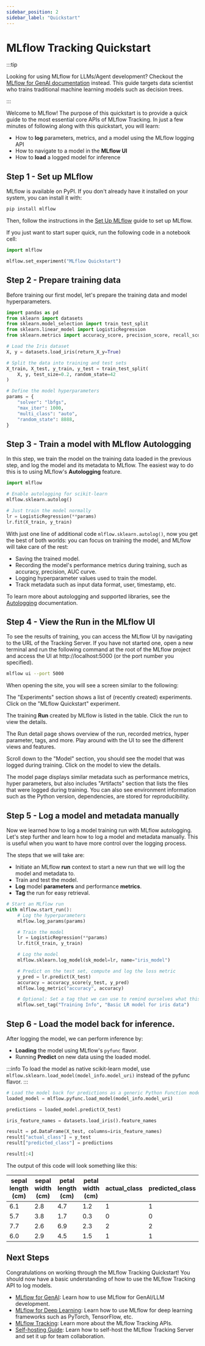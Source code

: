 ```yaml
---
sidebar_position: 2
sidebar_label: "Quickstart"
---
```



# MLflow Tracking Quickstart

:::tip

Looking for using MLflow for LLMs/Agent development? Checkout the <ins>[MLflow for GenAI](/genai) documentation</ins> instead. This guide targets data scientist who trains traditional machine learning models such as decision trees.

:::

Welcome to MLflow! The purpose of this quickstart is to provide a quick guide to the most essential core APIs of MLflow Tracking. In just a few minutes of following along with this quickstart, you will learn:

- How to **log** parameters, metrics, and a model using the MLflow logging API
- How to navigate to a model in the **MLflow UI**
- How to **load** a logged model for inference

## Step 1 - Set up MLflow

MLflow is available on PyPI. If you don't already have it installed on your system, you can install it with:

```bash
pip install mlflow
```

Then, follow the instructions in the [Set Up MLflow](/ml/getting-started/running-notebooks) guide to set up MLflow.

If you just want to start super quick, run the following code in a notebook cell:

```python
import mlflow

mlflow.set_experiment("MLflow Quickstart")
```

## Step 2 - Prepare training data

Before training our first model, let's prepare the training data and model hyperparameters.

```python
import pandas as pd
from sklearn import datasets
from sklearn.model_selection import train_test_split
from sklearn.linear_model import LogisticRegression
from sklearn.metrics import accuracy_score, precision_score, recall_score, f1_score

# Load the Iris dataset
X, y = datasets.load_iris(return_X_y=True)

# Split the data into training and test sets
X_train, X_test, y_train, y_test = train_test_split(
    X, y, test_size=0.2, random_state=42
)

# Define the model hyperparameters
params = {
    "solver": "lbfgs",
    "max_iter": 1000,
    "multi_class": "auto",
    "random_state": 8888,
}
```

## Step 3 - Train a model with MLflow Autologging

In this step, we train the model on the training data loaded in the previous step, and log the model and its metadata to MLflow. The easiest way to do this is to using MLflow's **Autologging** feature.

```python
import mlflow

# Enable autologging for scikit-learn
mlflow.sklearn.autolog()

# Just train the model normally
lr = LogisticRegression(**params)
lr.fit(X_train, y_train)
```

With just one line of additional code `mlflow.sklearn.autolog()`, now you get the best of both worlds: you can focus on training the model, and MLflow will take care of the rest:

* Saving the trained model.
* Recording the model's performance metrics during training, such as accuracy, precision, AUC curve.
* Logging hyperparameter values used to train the model.
* Track metadata such as input data format, user, timestamp, etc.

To learn more about autologging and supported  libraries, see the [Autologging](/ml/tracking/autolog/) documentation.

## Step 4 - View the Run in the MLflow UI

To see the results of training, you can access the MLflow UI by navigating to the URL of the Tracking Server. If you have not started one, open a new terminal and run the following command at the root of the MLflow project and access the UI at http://localhost:5000 (or the port number you specified).

```bash
mlflow ui --port 5000
```

When opening the site, you will see a screen similar to the following:

<ImageBox src="/images/tutorials/introductory/quickstart-tracking/quickstart-ui-home.png" alt="MLflow UI Home page" />

The "Experiments" section shows a list of (recently created) experiments. Click on the "MLflow Quickstart" experiment.

<ImageBox src="/images/tutorials/introductory/quickstart-tracking/quickstart-ui-run-list.png" alt="MLflow UI Run list page" />

The training **Run** created by MLflow is listed in the table. Click the run to view the details.

<ImageBox src="/images/tutorials/introductory/quickstart-tracking/quickstart-our-run.png" alt="MLflow UI Run detail page" />

The Run detail page shows overview of the run, recorded metrics, hyper parameter, tags, and more. Play around with the UI to see the different views and features.

Scroll down to the "Model" section, you should see the model that was logged during training. Click on the model to view the details.

<ImageBox src="/images/tutorials/introductory/quickstart-tracking/quickstart-ui-logged-models.png" alt="MLflow UI Model detail page" />

The model page displays similar metadata such as performance metrics, hyper parameters, but also includes "Artifacts" section that lists the files that were logged during training. You can also see environment information such as the Python version, dependencies, are stored for reproducibility.

<ImageBox src="/images/tutorials/introductory/quickstart-tracking/quickstart-our-model.png" alt="MLflow UI Model detail page" />


## Step 5 - Log a model and metadata manually

Now we learned how to log a model training run with MLflow autologging. Let's step further and learn how to log a model and metadata manually. This is useful when you want to have more control over the logging process.


The steps that we will take are:

- Initiate an MLflow **run** context to start a new run that we will log the model and metadata to.
- Train and test the model.
- **Log** model **parameters** and performance **metrics**.
- **Tag** the run for easy retrieval.

```python
# Start an MLflow run
with mlflow.start_run():
    # Log the hyperparameters
    mlflow.log_params(params)

    # Train the model
    lr = LogisticRegression(**params)
    lr.fit(X_train, y_train)

    # Log the model
    mlflow.sklearn.log_model(sk_model=lr, name="iris_model")

    # Predict on the test set, compute and log the loss metric
    y_pred = lr.predict(X_test)
    accuracy = accuracy_score(y_test, y_pred)
    mlflow.log_metric("accuracy", accuracy)

    # Optional: Set a tag that we can use to remind ourselves what this run was for
    mlflow.set_tag("Training Info", "Basic LR model for iris data")
```

## Step 6 - Load the model back for inference.

After logging the model, we can perform inference by:

- **Loading** the model using MLflow's `pyfunc` flavor.
- Running **Predict** on new data using the loaded model.

:::info
To load the model as native scikit-learn model, use `mlflow.sklearn.load_model(model_info.model_uri)` instead of the pyfunc flavor.
:::

```python
# Load the model back for predictions as a generic Python Function model
loaded_model = mlflow.pyfunc.load_model(model_info.model_uri)

predictions = loaded_model.predict(X_test)

iris_feature_names = datasets.load_iris().feature_names

result = pd.DataFrame(X_test, columns=iris_feature_names)
result["actual_class"] = y_test
result["predicted_class"] = predictions

result[:4]
```

The output of this code will look something like this:

<table>
  <thead>
    <tr>
      <th>sepal length (cm)</th>
      <th>sepal width (cm)</th>
      <th>petal length (cm)</th>
      <th>petal width (cm)</th>
      <th>actual_class</th>
      <th>predicted_class</th>
    </tr>
  </thead>
  <tbody>
    <tr>
      <td>6.1</td>
      <td>2.8</td>
      <td>4.7</td>
      <td>1.2</td>
      <td>1</td>
      <td>1</td>
    </tr>
    <tr>
      <td>5.7</td>
      <td>3.8</td>
      <td>1.7</td>
      <td>0.3</td>
      <td>0</td>
      <td>0</td>
    </tr>
    <tr>
      <td>7.7</td>
      <td>2.6</td>
      <td>6.9</td>
      <td>2.3</td>
      <td>2</td>
      <td>2</td>
    </tr>
    <tr>
      <td>6.0</td>
      <td>2.9</td>
      <td>4.5</td>
      <td>1.5</td>
      <td>1</td>
      <td>1</td>
    </tr>
  </tbody>
</table>

## Next Steps

Congratulations on working through the MLflow Tracking Quickstart! You should now have a basic understanding of how to use the MLflow Tracking API to log models.

- [MLflow for GenAI](/genai): Learn how to use MLflow for GenAI/LLM development.
- [MLflow for Deep Learning](/ml/deep-learning): Learn how to use MLflow for deep learning frameworks such as PyTorch, TensorFlow, etc.
- [MLflow Tracking](/ml/tracking/): Learn more about the MLflow Tracking APIs.
- [Self-hosting Guide](/self-hosting): Learn how to self-host the MLflow Tracking Server and set it up for team collaboration.
